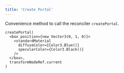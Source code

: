 ```yaml
---
title: 'Create Portal'
---
```


Convenience method to call the reconciler `createPortal`.

```tsx
createPortal(
  <box position={new Vector3(0, 1, 0)}>
    <standardMaterial
      diffuseColor={Color3.Blue()}
      specularColor={Color3.Black()}
    />
  </box>,
  transformNodeRef.current
)
```

<code src="./CreatePortal.tsx" />
